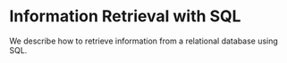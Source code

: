 # Information Retrieval with SQL

We describe how to retrieve information from a relational database using SQL.
